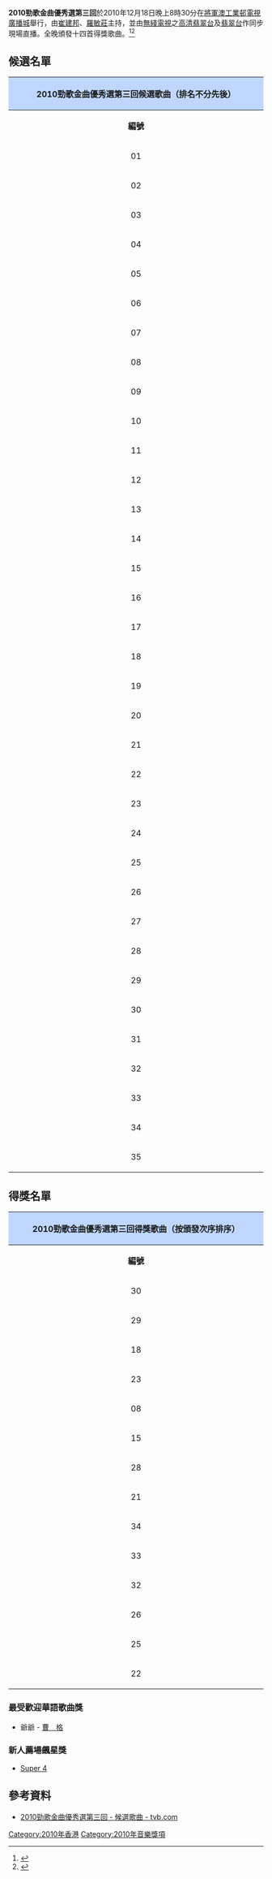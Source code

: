 '''2010勁歌金曲優秀選第三回'''於2010年12月18日晚上8時30分在[[將軍澳工業邨|將軍澳工業邨]][[電視廣播城|電視廣播城]]舉行，由[[崔建邦|崔建邦]]、[[羅敏莊|羅敏莊]]主持，並由[[電視廣播有限公司|無綫電視]]之[[高清翡翠台|高清翡翠台]]及[[翡翠台|翡翠台]]作同步現場直播。全晚頒發十四首得獎歌曲。<ref>{{cite web |author1=[[無綫電視|無綫電視]] |title=2010勁歌金曲優秀選第三回 - tvb.com |url=http://jsg.tvb.com/2010/selections2010part3/ |accessdate=2022-01-14 |archive-date=2020-06-20 |archive-url=https://web.archive.org/web/20200620214715/http://jsg.tvb.com/2010/selections2010part3/ }}</ref><ref>{{cite web|author1=無綫電視|title=《2010勁歌金曲優秀選第三回》得獎名單|url=http://jsg.tvb.com/2010/selections2010part3/result.php|accessdate=2022-01-14|archive-date=2022-01-14|archive-url=https://web.archive.org/web/20220114005354/http://jsg.tvb.com/2010/selections2010part3/result.php}}</ref>

==候選名單==
{| class="wikitable" border="1" cellpadding="1"  style="font-size: 100%; text-align: center;"
! colspan=3 align=center style="background:#BFD7FF"|'''2010勁歌金曲優秀選第三回候選歌曲（排名不分先後）'''
|- 
!colspan=1 width=25%| '''編號'''
!colspan=1 width=35%| '''候選歌曲'''
!colspan=1 width=35%| '''主唱'''
|-
|01||應該談戀愛||[[野佬|野　仔]]
|-
|02||噴火女||[[李卓庭|李卓庭]]
|-
|03||Flying Away||[[陳偉霆|陳偉霆]]
|-
|04||三||[[林一峰|林一峰]]、[[林二汶|林二汶]]
|-
|05||綠野仙踪||[[容祖兒|容祖兒]]
|-
|06||天連地||[[RubberBand|RubberBand]]
|-
|07||東西||[[王梓軒|王梓軒]]
|-
|08||不可預見 只可遇見||[[泳兒|泳　兒]]
|-
|09||影迷||[[吳若希|吳若希]]
|-
|10||斗零踭||[[楊千嬅|楊千嬅]]
|-
|11||花小姐||[[鄧麗欣|鄧麗欣]]
|-			
|12||櫻吹雪||[[麥浚龍|麥浚龍]]
|-
|13||蘋果樹||[[洪卓立|洪卓立]]
|-
|14||願望||[[周麗淇|周麗淇]]
|-
|15||簡簡單單||[[蔡卓妍|蔡卓妍]]
|-
|16||人辦||[[劉德華|劉德華]]
|-
|17||初見||[[楊千嬅|楊千嬅]]、[[林峯|林　峯]]
|-
|18||絕配||[[吳雨霏|吳雨霏]]
|-
|19||有時||[[周國賢|周國賢]]
|-
|20||乾物女皇||[[樂瞳|樂　瞳]]
|-
|21||我的離開也是愛||[[許廷鏗|許廷鏗]]
|-
|22||破相||[[容祖兒|容祖兒]]
|-
|23||SimpleLoveSong||[[RubberBand|RubberBand]]
|-
|24||宇宙最長 Episode 1||[[福祿壽_(無綫電視組合)|福祿壽]]
|-
|25||以身試愛||[[關心妍|關心妍]]
|-
|26||Get Over You||[[G.E.M.|G.E.M.]]
|-
|27||不枉||[[Super_4|Super 4]]
|-
|28||尾巴||[[陳偉霆|陳偉霆]]
|-
|29||一片痴||[[李治廷|李治廷]]
|-
|30||義海豪情||[[古巨基|古巨基]]
|-
|31||有故事的人||[[鄭欣宜|鄭欣宜]]
|-
|32||愛在天地動搖時||[[衛蘭|衛　蘭]]
|-
|33||浪花上的人||[[鍾欣桐|鍾欣桐]]
|-
|34||K歌之-{后}-||[[鄭融|鄭　融]]
|-
|35||再生||[[王梓軒|王梓軒]]
|}

== 得獎名單 == 
{| class="wikitable" border="1" cellpadding="1"  style="font-size: 100%; text-align: center;"
! colspan=5 align=center style="background:#BFD7FF"|'''2010勁歌金曲優秀選第三回得獎歌曲（按頒發次序排序）'''
|-
!colspan=1 width=25%| '''編號'''
!colspan=1 width=35%| '''歌曲'''
!colspan=1 width=35%| '''主唱'''
|-
|30||義海豪情||[[古巨基|古巨基]]
|-
|29||一片痴||[[李治廷|李治廷]]
|-
|18||絕配||[[吳雨霏|吳雨霏]]
|-
|23||SimpleLoveSong||[[RubberBand|RubberBand]]
|-
|08||不可預見 只可遇見||[[泳兒|泳　兒]]
|-
|15||簡簡單單||[[蔡卓妍|蔡卓妍]]
|-
|28||尾巴||[[陳偉霆|陳偉霆]]
|-
|21||我的離開也是愛||[[許廷鏗|許廷鏗]]
|-
|34||K歌之-{后}-||[[鄭融|鄭　融]]
|-
|33||浪花上的人||[[鍾欣桐|鍾欣桐]]
|-
|32||愛在天地動搖時||[[衛蘭|衛　蘭]]
|-
|26||Get Over You||[[G.E.M.|G.E.M.]]
|-
|25||以身試愛||[[關心妍|關心妍]]
|-
|22||破相||[[容祖兒|容祖兒]]
|}

=== 最受歡迎華語歌曲獎 ===
*爺爺 - [[曹格|曹　格]]

=== 新人薦場飆星獎 ===
*[[Super_4|Super 4]]

==參考資料==
{{reflist}}
*[http://jsg.tvb.com/2010/selections2010part3/ 2010勁歌金曲優秀選第三回 - 候選歌曲 - tvb.com]{{Wayback|url=http://jsg.tvb.com/2010/selections2010part3/ |date=20200620214715 }}

{{勁歌金曲優秀選}}

[[Category:2010年香港|Category:2010年香港]]
[[Category:2010年音樂獎項|Category:2010年音樂獎項]]